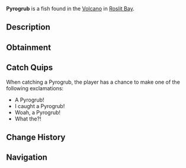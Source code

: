 {{FishInfobox
|image          = Pyrogrub.png
|rarity         = Rare
|sea            = First Sea
|location       = [[Roslit Volcano]]
|sublocation    = 
|sources        = Fishing Rod, Volcanic Geode
|radar_location = 
|prog_speed     = -20
|xp             = 120
|weather        = 
|time           = 
|season         = Winter
|bait           = Coal
|base_weight    = 60
|base_value     = 340
|weight_range   = 30
|base_chance    = 25
|base_resil     = 25
}}
'''Pyrogrub''' is a {{Rarity|Rare}} fish found in the [[Roslit Bay#Roslit Volcano|Volcano]] in [[Roslit Bay]].

== Description ==
{{Description|The Pyrogrub is a fearsome, lava swimming eel that thrives in the most volcanic of environments. The Pyrogrub sports thick dragon-like scales which allow it's inner body to not react to any form of outside temperature.|Bestiary Entry}}

== Obtainment ==
{{Description|Found in volcanic regions.|Bestiary Hint}}
{{Fish Availability|
Roslit Bay/Roslit Volcano
|top_rods      = 
Krampus's Rod\195095.73\366841.4;
Magma Rod\190093.28\357435.21;
Leviathan's Fang Rod\172272.99\200884.53;
Plastic Rod\159489.21\299892.96;
Free Spirit Rod\147643.94\190596.22;
Fast Rod\118418.1\371985.51;
Fischer's Rod\103615.84\325487.32;
Adventurer's Rod\100343.76\315208.77;
Buddy Bond Rod\127587.36\297261.51;
Trident Rod\143477.68\185217.92;
Ethereal Prism Rod\138708.43\122601.45;
Seraphic Rod\131571.29\123015.25;
No-Life Rod\129196.24\131341.16;
Rod Of The Forgotten Fang\122223.06\117957.24;
Challenger's Rod\116925.08\118343.4;
Rod Of The Exalted One\108889.25\104531.06;
Rod Of The Depths\108562.72\106191.24;
Zeus Rod\104511.97\107667.35;
Verdant Shear Rod\101883.7\106691.94;
Blazebringer Rod\99478.23\102964.88;
Depthseeker Rod\94066.18\100710.92;
Avalanche Rod\84397.46\90408.99;
Reinforced Rod\83749.58\90145.04;
Volcanic Rod\81475.58\85142.34;
Steady Rod\32275.77\31643.27
|recommended   = Magma Rod
}}

== Catch Quips ==
When catching a Pyrogrub, the player has a chance to make one of the following exclamations:
* A Pyrogrub!
* I caught a Pyrogrub!
* Woah, a Pyrogrub!
* What the?!

== Change History ==
{{Change History|{{subst:Current Version}}}}

== Navigation ==
{{Fish Navbox|Roslit Volcano}}